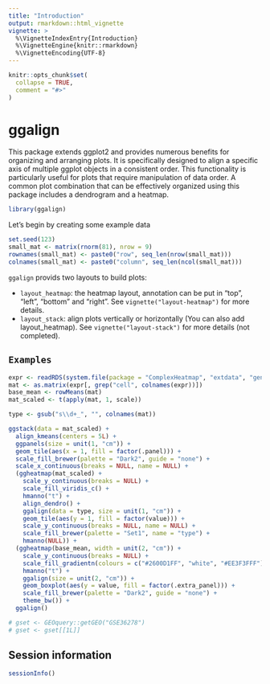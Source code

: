 ```yaml
---
title: "Introduction"
output: rmarkdown::html_vignette
vignette: >
  %\VignetteIndexEntry{Introduction}
  %\VignetteEngine{knitr::rmarkdown}
  %\VignetteEncoding{UTF-8}
---
```


```r
knitr::opts_chunk$set(
  collapse = TRUE,
  comment = "#>"
)
```

# ggalign
This package extends ggplot2 and provides numerous benefits for organizing and
arranging plots. It is specifically designed to align a specific axis of
multiple ggplot objects in a consistent order. This functionality is
particularly useful for plots that require manipulation of data order. A common
plot combination that can be effectively organized using this package includes a
dendrogram and a heatmap.

```r
library(ggalign)
```

Let's begin by creating some example data

```r
set.seed(123)
small_mat <- matrix(rnorm(81), nrow = 9)
rownames(small_mat) <- paste0("row", seq_len(nrow(small_mat)))
colnames(small_mat) <- paste0("column", seq_len(ncol(small_mat)))
```

`ggalign` provids two layouts to build plots:

  - `layout_heatmap`: the heatmap layout, annotation can be put in "top", "left",
  "bottom" and "right". See `vignette("layout-heatmap")` for more details.
  - `layout_stack`: align plots vertically or horizontally (You can also add
  layout_heatmap). See `vignette("layout-stack")` for more details (not
  completed).

## `Examples`

```r
expr <- readRDS(system.file(package = "ComplexHeatmap", "extdata", "gene_expression.rds"))
mat <- as.matrix(expr[, grep("cell", colnames(expr))])
base_mean <- rowMeans(mat)
mat_scaled <- t(apply(mat, 1, scale))

type <- gsub("s\\d+_", "", colnames(mat))

ggstack(data = mat_scaled) +
  align_kmeans(centers = 5L) +
  ggpanels(size = unit(1, "cm")) +
  geom_tile(aes(x = 1, fill = factor(.panel))) +
  scale_fill_brewer(palette = "Dark2", guide = "none") +
  scale_x_continuous(breaks = NULL, name = NULL) +
  (ggheatmap(mat_scaled) +
    scale_y_continuous(breaks = NULL) +
    scale_fill_viridis_c() +
    hmanno("t") +
    align_dendro() +
    ggalign(data = type, size = unit(1, "cm")) +
    geom_tile(aes(y = 1, fill = factor(value))) +
    scale_y_continuous(breaks = NULL, name = NULL) +
    scale_fill_brewer(palette = "Set1", name = "type") +
    hmanno(NULL)) +
  (ggheatmap(base_mean, width = unit(2, "cm")) +
    scale_y_continuous(breaks = NULL) +
    scale_fill_gradientn(colours = c("#2600D1FF", "white", "#EE3F3FFF")) +
    hmanno("t") +
    ggalign(size = unit(2, "cm")) +
    geom_boxplot(aes(y = value, fill = factor(.extra_panel))) +
    scale_fill_brewer(palette = "Dark2", guide = "none") +
    theme_bw()) +
  ggalign()
```

```r
# gset <- GEOquery::getGEO("GSE36278")
# gset <- gset[[1L]]
```

## Session information
```r
sessionInfo()
```

